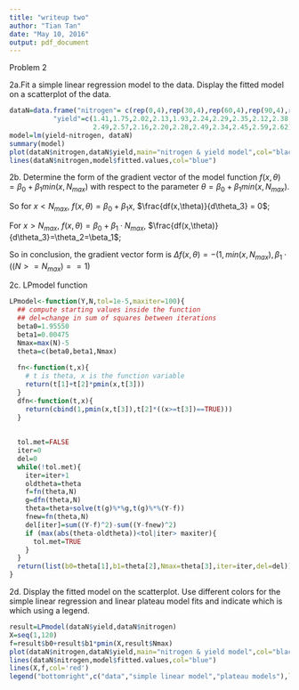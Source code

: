 ```yaml
---
title: "writeup two"
author: "Tian Tan"
date: "May 10, 2016"
output: pdf_document
---
```


Problem 2

2a.Fit a simple linear regression model to the data. Display the fitted model on a scatterplot of the data.
```r
dataN=data.frame("nitrogen"= c(rep(0,4),rep(30,4),rep(60,4),rep(90,4),rep(120,4)),
           "yield"=c(1.41,1.75,2.02,2.13,1.93,2.24,2.29,2.35,2.12,2.38,
                     2.49,2.57,2.16,2.20,2.28,2.49,2.34,2.45,2.59,2.62))
model=lm(yield~nitrogen, dataN)
summary(model)
plot(dataN$nitrogen,dataN$yield,main="nitrogen & yield model",col="black")
lines(dataN$nitrogen,model$fitted.values,col="blue")
```

2b. Determine the form of the gradient vector of the model function $f(x,\theta) =\beta_0+\beta_1 min(x,N_{max})$ with respect to the parameter $\theta=\beta_0+\beta_1 min(x, N_{max})$.

So for $x<N_{max}$, $f(x,\theta)=\beta_0+\beta_1 x$, $\frac{df(x,\theta)}{d\theta_3} = 0$;

For $x>N_{max}$, $f(x,\theta)=\beta_0+\beta_1 \cdot N_{max}$, $\frac{df(x,\theta)}{d\theta_3}=\theta_2=\beta_1$;

So in conclusion, the gradient vector form is $\Delta f(x,\theta)=-(1, min(x,N_{max}),\beta_1 \cdot ((N>=N_{max})==1)$

2c. LPmodel function 
```r
LPmodel<-function(Y,N,tol=1e-5,maxiter=100){
  ## compute starting values inside the function
  ## del=change in sum of squares between iterations
  beta0=1.95550
  beta1=0.00475
  Nmax=max(N)-5
  theta=c(beta0,beta1,Nmax)
  
  fn<-function(t,x){
    # t is theta, x is the function variable
    return(t[1]+t[2]*pmin(x,t[3]))
  }
  dfn<-function(t,x){
    return(cbind(1,pmin(x,t[3]),t[2]*((x>=t[3])==TRUE)))
  }
  
  
  tol.met=FALSE
  iter=0
  del=0
  while(!tol.met){
    iter=iter+1
    oldtheta=theta
    f=fn(theta,N)
    g=dfn(theta,N)
    theta=theta+solve(t(g)%*%g,t(g)%*%(Y-f))
    fnew=fn(theta,N)
    del[iter]=sum((Y-f)^2)-sum((Y-fnew)^2)
    if (max(abs(theta-oldtheta))<tol|iter> maxiter){
      tol.met=TRUE
    }
  }
  return(list(b0=theta[1],b1=theta[2],Nmax=theta[3],iter=iter,del=del))
}
```

2d. Display the fitted model on the scatterplot. Use different colors for the simple linear regression and linear plateau model fits and indicate which is which using a legend.
```r
result=LPmodel(dataN$yield,dataN$nitrogen)
X=seq(1,120)
f=result$b0+result$b1*pmin(X,result$Nmax)
plot(dataN$nitrogen,dataN$yield,main="nitrogen & yield model",col="black")
lines(dataN$nitrogen,model$fitted.values,col="blue")
lines(X,f,col='red')
legend("bottomright",c("data","simple linear model","plateau models"),lty=c(1,1),lwd=c(2.5,2.5), col=c("BLACK","BlUE","RED"))
```









